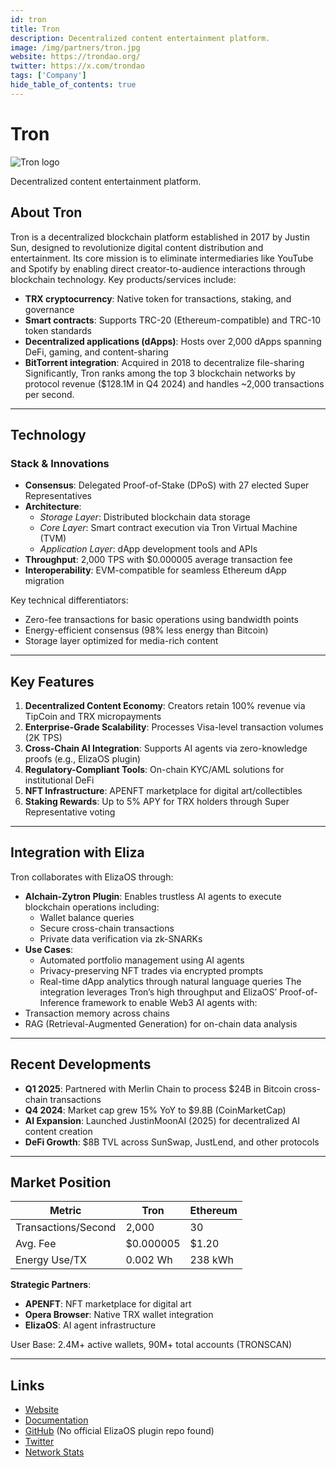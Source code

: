 ```yaml
---
id: tron
title: Tron
description: Decentralized content entertainment platform.
image: /img/partners/tron.jpg
website: https://trondao.org/
twitter: https://x.com/trondao
tags: ['Company']
hide_table_of_contents: true
---
```


# Tron

<div className="partner-logo">
  <img src="/img/partners/tron.jpg" alt="Tron logo" />
</div>

Decentralized content entertainment platform.

## About Tron

Tron is a decentralized blockchain platform established in 2017 by Justin Sun, designed to revolutionize digital content distribution and entertainment. Its core mission is to eliminate intermediaries like YouTube and Spotify by enabling direct creator-to-audience interactions through blockchain technology. Key products/services include:

- **TRX cryptocurrency**: Native token for transactions, staking, and governance
- **Smart contracts**: Supports TRC-20 (Ethereum-compatible) and TRC-10 token standards
- **Decentralized applications (dApps)**: Hosts over 2,000 dApps spanning DeFi, gaming, and content-sharing
- **BitTorrent integration**: Acquired in 2018 to decentralize file-sharing
  Significantly, Tron ranks among the top 3 blockchain networks by protocol revenue ($128.1M in Q4 2024) and handles ~2,000 transactions per second.

---

## Technology

### Stack & Innovations

- **Consensus**: Delegated Proof-of-Stake (DPoS) with 27 elected Super Representatives
- **Architecture**:
  - _Storage Layer_: Distributed blockchain data storage
  - _Core Layer_: Smart contract execution via Tron Virtual Machine (TVM)
  - _Application Layer_: dApp development tools and APIs
- **Throughput**: 2,000 TPS with $0.000005 average transaction fee
- **Interoperability**: EVM-compatible for seamless Ethereum dApp migration

Key technical differentiators:

- Zero-fee transactions for basic operations using bandwidth points
- Energy-efficient consensus (98% less energy than Bitcoin)
- Storage layer optimized for media-rich content

---

## Key Features

1. **Decentralized Content Economy**: Creators retain 100% revenue via TipCoin and TRX micropayments
2. **Enterprise-Grade Scalability**: Processes Visa-level transaction volumes (2K TPS)
3. **Cross-Chain AI Integration**: Supports AI agents via zero-knowledge proofs (e.g., ElizaOS plugin)
4. **Regulatory-Compliant Tools**: On-chain KYC/AML solutions for institutional DeFi
5. **NFT Infrastructure**: APENFT marketplace for digital art/collectibles
6. **Staking Rewards**: Up to 5% APY for TRX holders through Super Representative voting

---

## Integration with Eliza

Tron collaborates with ElizaOS through:

- **AIchain-Zytron Plugin**: Enables trustless AI agents to execute blockchain operations including:
  - Wallet balance queries
  - Secure cross-chain transactions
  - Private data verification via zk-SNARKs
- **Use Cases**:
  - Automated portfolio management using AI agents
  - Privacy-preserving NFT trades via encrypted prompts
  - Real-time dApp analytics through natural language queries
    The integration leverages Tron’s high throughput and ElizaOS’ Proof-of-Inference framework to enable Web3 AI agents with:
- Transaction memory across chains
- RAG (Retrieval-Augmented Generation) for on-chain data analysis

---

## Recent Developments

- **Q1 2025**: Partnered with Merlin Chain to process $24B in Bitcoin cross-chain transactions
- **Q4 2024**: Market cap grew 15% YoY to $9.8B (CoinMarketCap)
- **AI Expansion**: Launched JustinMoonAI (2025) for decentralized AI content creation
- **DeFi Growth**: $8B TVL across SunSwap, JustLend, and other protocols

---

## Market Position

| Metric              | Tron      | Ethereum |
| ------------------- | --------- | -------- |
| Transactions/Second | 2,000     | 30       |
| Avg. Fee            | $0.000005 | $1.20    |
| Energy Use/TX       | 0.002 Wh  | 238 kWh  |

**Strategic Partners**:

- **APENFT**: NFT marketplace for digital art
- **Opera Browser**: Native TRX wallet integration
- **ElizaOS**: AI agent infrastructure

User Base: 2.4M+ active wallets, 90M+ total accounts (TRONSCAN)

---

## Links

- [Website](https://tron.network)
- [Documentation](https://developers.tron.network)
- [GitHub](https://github.com/tronprotocol) (No official ElizaOS plugin repo found)
- [Twitter](https://x.com/trondao)
- [Network Stats](https://tronscan.org)
